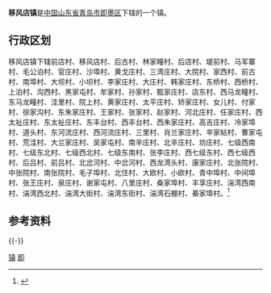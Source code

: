 '''移风店镇'''是[[中华人民共和国|中国]][[山东省|山东省]][[青岛市|青岛市]][[即墨区|即墨区]]下辖的一个镇。

== 行政区划 ==

移风店镇下辖前店村、移风店村、后古村、林家疃村、后店村、堤前村、马军寨村、毛公泊村、官庄村、沙埠村、黄戈庄村、三湾庄村、大院村、家西村、前古村、南埠村、大坝村、小坝村、李家庄村、大庄村、韩家庄村、东桥村、西桥村、上泊村、沟西村、黑家屯村、牟家村、孙家村、甄家庄村、店东村、西马龙疃村、东马龙疃村、洼里村、院上村、黄家庄村、太平庄村、矫家庄村、女儿村、付家村、徐家沟村、东朱家庄村、王家村、张家村、赵家村、河北庄村、任家庄村、西太祉庄村、东太祉庄村、东丰台村、西丰台村、西朱家庄村、高吉庄村、冷家埠村、道头村、东河流庄村、西河流庄村、三里村、肖兰家庄村、辛家帖村、曹家屯村、荒洼村、大兰家庄村、吴家屯村、南辛庄村、北辛庄村、坊庄村、七级西南村、七级东北村、七级西北村、七级东南村、张李庄村、西七级东村、西七级西村、后吕村、前吕村、北岔河村、中岔河村、西龙湾头村、康家庄村、北张院村、中张院村、南张院村、毛子埠村、北住村、大欧村、小欧村、青中埠村、中间埠村、张王庄村、泉庄村、谢家屯村、八里庄村、桑家埠村、丰享庄村、湍湾西南村、湍湾西北村、湍湾大街村、湍湾东街村、湍湾石棚村、綦家埠村。<ref>{{Cite web|url=http://www.stats.gov.cn/tjsj/tjbz/tjyqhdmhcxhfdm/2015/37/02/82/370282117.html|title=统计用区划和城乡划分代码/山东省/青岛市/即墨市/移风店镇|accessdate=2017-04-23|author=国家统计局|date=2015-09-30|publisher=|archive-date=2017-04-27|archive-url=https://web.archive.org/web/20170427002921/http://www.stats.gov.cn/tjsj/tjbz/tjyqhdmhcxhfdm/2015/37/02/82/370282117.html|dead-url=no}}</ref>

== 参考资料 ==
{{Reflist}}
{{-}}
{{青岛小作品}}
{{青岛市即墨区行政区划}}
{{青岛市行政区划}}
[[Category:即墨区|镇]]
[[Category:青岛乡级行政区划|即]]